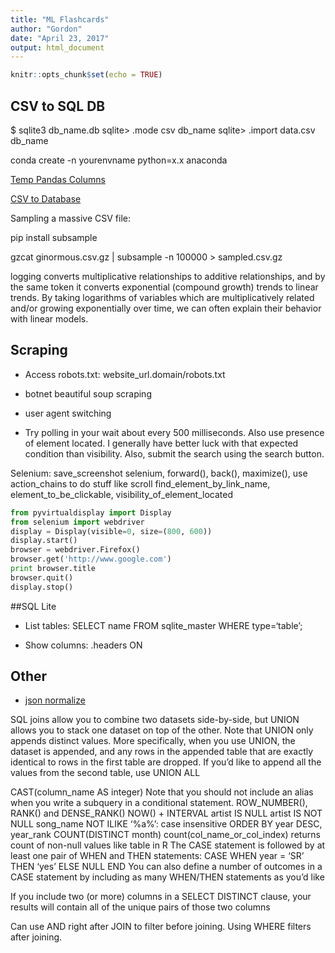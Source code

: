 ```yaml
---
title: "ML Flashcards"
author: "Gordon"
date: "April 23, 2017"
output: html_document
---
```


```r
knitr::opts_chunk$set(echo = TRUE)
```

## CSV to SQL DB

$ sqlite3 db_name.db
sqlite> .mode csv db_name
sqlite> .import data.csv db_name

conda create -n yourenvname python=x.x anaconda

[Temp Pandas Columns](https://github.com/jreback/PyDataNYC2015/blob/master/whats-new-in-pandas/v0.16.x.ipynb)

[CSV to Database](https://gist.github.com/gfleetwood/c2ea91da4a8ab1a77f777e28e0b2949c)

Sampling a massive CSV file:

pip install subsample

gzcat ginormous.csv.gz | subsample -n 100000 > sampled.csv.gz

logging converts multiplicative relationships to additive relationships, and by the same token it converts exponential (compound growth) trends to linear trends. By taking logarithms of variables which are multiplicatively related and/or growing exponentially over time, we can often explain their behavior with linear models.

## Scraping

* Access robots.txt: website_url.domain/robots.txt

* botnet beautiful soup scraping

* user agent switching

* Try polling in your wait about every 500 milliseconds. Also use presence of element located. I generally have better luck with that expected condition than visibility. Also, submit the search using the search button.

Selenium: save_screenshot selenium, forward(), back(), maximize(), use action_chains to do stuff like scroll find_element_by_link_name, element_to_be_clickable, visibility_of_element_located

```python
from pyvirtualdisplay import Display  
from selenium import webdriver  
display = Display(visible=0, size=(800, 600))  
display.start()  
browser = webdriver.Firefox()  
browser.get('http://www.google.com')  
print browser.title  
browser.quit()  
display.stop()
```

##SQL Lite

* List tables: SELECT name FROM sqlite_master WHERE type='table';

* Show columns: .headers ON

## Other

* [json normalize](http://pandas.pydata.org/pandas-docs/stable/generated/pandas.io.json.json_normalize.html)

SQL joins allow you to combine two datasets side-by-side, but UNION allows you to stack one dataset on top of the other. Note that UNION only appends distinct values. More specifically, when you use UNION, the dataset is appended, and any rows in the appended table that are exactly identical to rows in the first table are dropped. If you’d like to append all the values from the second table, use UNION ALL

CAST(column_name AS integer)
Note that you should not include an alias when you write a subquery in a conditional statement. 
ROW_NUMBER(), RANK() and DENSE_RANK()
NOW() + INTERVAL 
artist IS NULL
artist IS NOT NULL
song_name NOT ILIKE '%a%': case insensitive
ORDER BY year DESC, year_rank
COUNT(DISTINCT month)
count(col_name_or_col_index) returns count of non-null values like table in R
The CASE statement is followed by at least one pair of WHEN and THEN statements:
CASE WHEN year = 'SR' THEN 'yes' ELSE NULL END
You can also define a number of outcomes in a CASE statement by including as many WHEN/THEN statements as you’d like

If you include two (or more) columns in a SELECT DISTINCT clause, your results will contain all of the unique pairs of those two columns

Can use AND right after JOIN to filter before joining. Using WHERE filters after joining.
